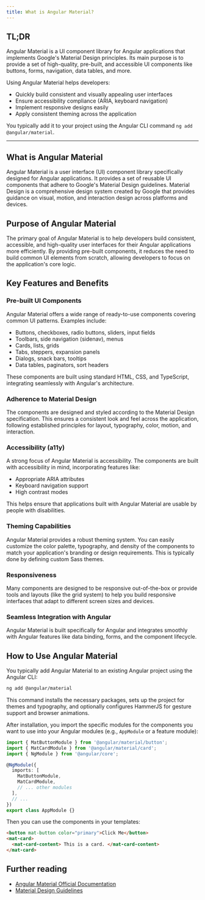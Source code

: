 ```yaml
---
title: What is Angular Material?
---
```


## TL;DR

Angular Material is a UI component library for Angular applications that implements Google's Material Design principles. Its main purpose is to provide a set of high-quality, pre-built, and accessible UI components like buttons, forms, navigation, data tables, and more.

Using Angular Material helps developers:

- Quickly build consistent and visually appealing user interfaces
- Ensure accessibility compliance (ARIA, keyboard navigation)
- Implement responsive designs easily
- Apply consistent theming across the application

You typically add it to your project using the Angular CLI command `ng add @angular/material`.

---

## What is Angular Material

Angular Material is a user interface (UI) component library specifically designed for Angular applications. It provides a set of reusable UI components that adhere to Google's Material Design guidelines. Material Design is a comprehensive design system created by Google that provides guidance on visual, motion, and interaction design across platforms and devices.

## Purpose of Angular Material

The primary goal of Angular Material is to help developers build consistent, accessible, and high-quality user interfaces for their Angular applications more efficiently. By providing pre-built components, it reduces the need to build common UI elements from scratch, allowing developers to focus on the application's core logic.

## Key Features and Benefits

### Pre-built UI Components

Angular Material offers a wide range of ready-to-use components covering common UI patterns. Examples include:

- Buttons, checkboxes, radio buttons, sliders, input fields
- Toolbars, side navigation (sidenav), menus
- Cards, lists, grids
- Tabs, steppers, expansion panels
- Dialogs, snack bars, tooltips
- Data tables, paginators, sort headers

These components are built using standard HTML, CSS, and TypeScript, integrating seamlessly with Angular's architecture.

### Adherence to Material Design

The components are designed and styled according to the Material Design specification. This ensures a consistent look and feel across the application, following established principles for layout, typography, color, motion, and interaction.

### Accessibility (a11y)

A strong focus of Angular Material is accessibility. The components are built with accessibility in mind, incorporating features like:

- Appropriate ARIA attributes
- Keyboard navigation support
- High contrast modes

This helps ensure that applications built with Angular Material are usable by people with disabilities.

### Theming Capabilities

Angular Material provides a robust theming system. You can easily customize the color palette, typography, and density of the components to match your application's branding or design requirements. This is typically done by defining custom Sass themes.

### Responsiveness

Many components are designed to be responsive out-of-the-box or provide tools and layouts (like the grid system) to help you build responsive interfaces that adapt to different screen sizes and devices.

### Seamless Integration with Angular

Angular Material is built specifically for Angular and integrates smoothly with Angular features like data binding, forms, and the component lifecycle.

## How to Use Angular Material

You typically add Angular Material to an existing Angular project using the Angular CLI:

```bash
ng add @angular/material
```

This command installs the necessary packages, sets up the project for themes and typography, and optionally configures HammerJS for gesture support and browser animations.

After installation, you import the specific modules for the components you want to use into your Angular modules (e.g., `AppModule` or a feature module):

```typescript
import { MatButtonModule } from '@angular/material/button';
import { MatCardModule } from '@angular/material/card';
import { NgModule } from '@angular/core';

@NgModule({
  imports: [
    MatButtonModule,
    MatCardModule,
    // ... other modules
  ],
  // ...
})
export class AppModule {}
```

Then you can use the components in your templates:

```html
<button mat-button color="primary">Click Me</button>
<mat-card>
  <mat-card-content> This is a card. </mat-card-content>
</mat-card>
```

## Further reading

- [Angular Material Official Documentation](https://material.angular.io/)
- [Material Design Guidelines](https://material.io/design)
